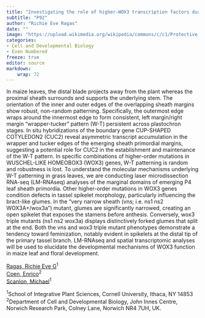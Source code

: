 ```yaml
---
title: "Investigating the role of higher-WOX3 transcription factors during robust patterning of leaf-margin orientation and tassel spikelet development"
subtitle: "P92"
author: "Richie Eve Ragas"
date: ""
image: "https://upload.wikimedia.org/wikipedia/commons/c/c1/Protective_Coleoptile_Tip_in_Zea_Mays_Embryo_%2847691344541%29.jpg"
categories: 
- Cell and Developmental Biology
- Even Numbered
freeze: true
editor: source
markdown: 
    wrap: 72
---
```


In maize leaves, the distal blade projects away from the plant whereas the proximal sheath surrounds and supports the underlying stem. The orientation of the inner and outer edges of the overlapping sheath margins show robust, non-random patterning. Specifically, the outermost edge wraps around the innermost edge to form consistent, left margin/right margin "wrapper-tucker" pattern (W-T) persistent across plastochron stages. In situ hybridizations of the boundary gene CUP-SHAPED COTYLEDON2 (CUC2) reveal asymmetric transcript accumulation in the wrapper and tucker edges of the emerging sheath primordial margins, suggesting a potential role for CUC2 in the establishment and maintenance of the W-T pattern. In specific combinations of higher-order mutations in WUSCHEL-LIKE HOMEOBOX3 (WOX3) genes, W-T patterning is random and robustness is lost. To understand the molecular mechanisms underlying W-T patterning in grass leaves, we are conducting laser microdissection RNA-seq (LM-RNAseq) analyses of the marginal domains of emerging P4 leaf sheath primordia. Other higher-order mutations in WOX3 genes condition defects in tassel spikelet morphology, particularly influencing the bract-like glumes. In the "very narrow sheath (vns; i.e. ns1 ns2 WOX3A+/wox3a") mutant, glumes are significantly narrowed, creating an open spikelet that exposes the stamens before anthesis. Conversely, wox3 triple mutants (ns1 ns2 wox3a) displays distinctively forked glumes that split at the end. Both the vns and wox3 triple mutant phenotypes demonstrate a tendency toward feminization, notably evident in spikelets at the distal tip of the primary tassel branch. LM-RNAseq and spatial transcriptomic analyses will be used to elucidate the developmental mechanisms of WOX3 function in maize leaf and floral development.

<a href='mailto:rgr86@cornell.edu'>Ragas, Richie Eve G</a><sup>1</sup><br><a href='mailto:enrico.coen@jic.ac.uk'>Coen, Enrico</a><sup>2</sup><br><a href='mailto:mjs298@cornell.edu'>Scanlon, Michael</a><sup>1</sup><br>

<sup>1</sup>School of Integrative Plant Sciences, Cornell University, Ithaca, NY 14853<br><sup>2</sup>Department of Cell and Developmental Biology, John Innes Centre, Norwich Research Park, Colney Lane, Norwich NR4 7UH, UK.<br>